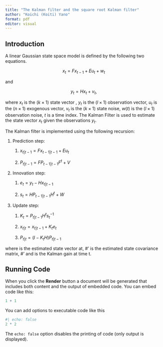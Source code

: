 ```yaml
---
title: "The Kalman filter and the square root Kalman filter"
author: "Koichi (Koiti) Yano"
format: pdf
editor: visual
---
```


## Introduction

A linear Gaussian state space model is defined by the following two equations.

$$
x_t=Fx_{t-1} + E u_t + w_t
$$

and

$$y_t=Hx_t+v_t,$$

where $x_t$ is the $(k \times 1)$ state vector , $y_t$ is the $(l \times 1)$ observation vector, $u_t$ is the $(n \times 1)$ exogenous vector, $v_t$ is the $(k \times 1)$ state noise, $w(t)$ is the $(l \times 1)$ observation noise, $t$ is a time index. The Kalman Filter is used to estimate the state vector $x_t$ given the observations $y_t$.

The Kalman filter is implemented using the following recursion:

1.  Prediction step:

    1.  $x_{t|t-1} = F x_{t-1|t-1} + E u_t$

    2.  $P_{t|t-1} = F P_{t-1|t-1} F^t + V$

2.  Innovation step:

    1.  $e_t = y_t - H x_{t|t-1}$

    2.  $s_t = H P_{t-1|t-1}H^t + W$

3.  Update step:

    1.  $K_t=P_{t|t-1} H^t s_t^{-1}$

    2.  $x_{t|t} = x_{t|t-1} + K_t e_t$

    3.  $P_{t|t} = (I - K_t H) P_{t|t-1}$

where \eqn{x(t|t)} is the estimated state vector at, \#' \eqn{P(t)} is the estimated state covariance matrix, \#' and \eqn{K(t)} is the Kalman gain at time t.

## Running Code

When you click the **Render** button a document will be generated that includes both content and the output of embedded code. You can embed code like this:

```r
1 + 1
```

You can add options to executable code like this

```r
#| echo: false
2 * 2
```

The `echo: false` option disables the printing of code (only output is displayed).
